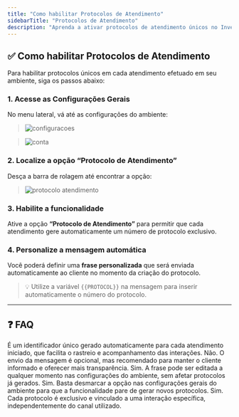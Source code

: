 ```yaml
---
title: "Como habilitar Protocolos de Atendimento"
sidebarTitle: "Protocolos de Atendimento"
description: "Aprenda a ativar protocolos de atendimento únicos no Invenio Center e personalizar a mensagem enviada aos clientes."
---
```


## ✅ Como habilitar Protocolos de Atendimento

Para habilitar protocolos únicos em cada atendimento efetuado em seu ambiente, siga os passos abaixo:

### 1. Acesse as Configurações Gerais

No menu lateral, vá até as configurações do ambiente:

> ![configuracoes](https://robbublob.blob.core.windows.net/docs/configuracoes.png)

> ![conta](https://robbublob.blob.core.windows.net/docs/conta.png)

### 2. Localize a opção “Protocolo de Atendimento”

Desça a barra de rolagem até encontrar a opção:

> ![protocolo atendimento](https://robbublob.blob.core.windows.net/docs/protocoloatend.png)

### 3. Habilite a funcionalidade

Ative a opção **“Protocolo de Atendimento”** para permitir que cada atendimento gere automaticamente um número de protocolo exclusivo.

### 4. Personalize a mensagem automática

Você poderá definir uma **frase personalizada** que será enviada automaticamente ao cliente no momento da criação do protocolo.

> 💡 Utilize a variável `{{PROTOCOL}}` na mensagem para inserir automaticamente o número do protocolo.

---

## ❓ FAQ

<AccordionGroup>
  <Accordion title="O que é um Protocolo de Atendimento?">
    É um identificador único gerado automaticamente para cada atendimento iniciado, que facilita o rastreio e acompanhamento das interações.
  </Accordion>

  <Accordion title="A mensagem com o número do protocolo é obrigatória?">
    Não. O envio da mensagem é opcional, mas recomendado para manter o cliente informado e oferecer mais transparência.
  </Accordion>

  <Accordion title="Posso alterar a frase com {{PROTOCOL}} depois?">
    Sim. A frase pode ser editada a qualquer momento nas configurações do ambiente, sem afetar protocolos já gerados.
  </Accordion>

  <Accordion title="É possível desabilitar o protocolo de atendimento após ativá-lo?">
    Sim. Basta desmarcar a opção nas configurações gerais do ambiente para que a funcionalidade pare de gerar novos protocolos.
  </Accordion>

  <Accordion title="O número do protocolo é único mesmo entre canais diferentes?">
    Sim. Cada protocolo é exclusivo e vinculado a uma interação específica, independentemente do canal utilizado.
  </Accordion>
</AccordionGroup>


